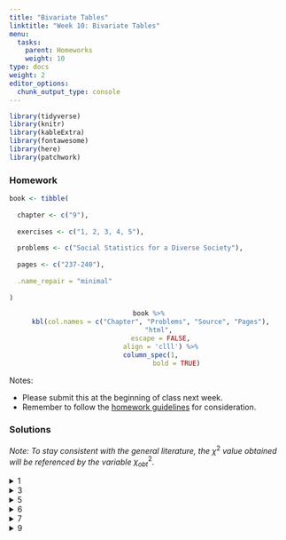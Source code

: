 ```yaml
---
title: "Bivariate Tables"
linktitle: "Week 10: Bivariate Tables"
menu:
  tasks:
    parent: Homeworks
    weight: 10
type: docs
weight: 2
editor_options: 
  chunk_output_type: console
---
```


```r
library(tidyverse)
library(knitr)
library(kableExtra)
library(fontawesome)
library(here)
library(patchwork)
```

<style>
span.boxed {
  border: 0px solid #FFFFFF;
  padding: 5px;
  color: #FFFFFF;
  background-color: #005b96;
  display: inline;
} 

table {
   margin-left: auto;
   margin-right: auto;
}

table thead th { border-bottom: 1px solid #ddd; 
}

th, td { padding: 5px; 
}

tr:nth-child(even) { background: #ffffff; 
}
</style>

### Homework
```r
book <- tibble(
  
  chapter <- c("9"),
  
  exercises <- c("1, 2, 3, 4, 5"),
  
  problems <- c("Social Statistics for a Diverse Society"),
  
  pages <- c("237-240"),
  
  .name_repair = "minimal"
  
)
```

<center>
```r
book %>%
  kbl(col.names = c("Chapter", "Problems", "Source", "Pages"), 
      "html", 
      escape = FALSE,
      align = 'clll') %>%
  column_spec(1, 
              bold = TRUE)
```
</center>

Notes: 

- Please submit this at the beginning of class next week.
- Remember to follow the [homework guidelines](/tasks/#homeworks) for consideration.

<!--
to the Submission Portal on [ecampus](https://ecampus.wvu.edu/){target="_blank"} by 11:59 PM next Wednesday.<br>
-->

### Solutions
<!--
*Posted after class day and time next week.*
-->

*Note: To stay consistent with the general literature, the* $\chi^2$ *value obtained will be referenced by the variable* $\chi^2_{obt}$.

<details><summary>1</summary>
<p>

a. <span class="boxed">The *independent variable* is sex</span> while <span class="boxed">the *dependent variable* is fear of walking alone at night</span>.
<div align="center">
<div style="width: 50%; margin:0 left;text-align: left;">
```r
walking1 <- tibble(
  
  Choice = c("Yes", 
             "No"),
  
  Male = c("2 (22%)", 
           "7 (78%)"),
  
  Female = c("8 (73%)", 
             "3 (27%)"),
) 

walking1 %>%
  kable(align = 'lcc',
        booktabs = TRUE, 
        linesep = "",
        escape = FALSE) %>%
  kable_styling(full_width = FALSE) 
```
</div>
</div>

b. Approximately $73$% of women are afraid to walk alone in their neighborhoods at night, whereas approximately $22$% of men said the same. This amounts to about a <span class="boxed">$51$% difference between women and men who are not afraid to walk alone at night</span>, indicating a strong relationship. It is important to keep in mind that our small sample size limits the generalizability of these results. 

c. There does not appear to be much of a relationship between homeownership and fear of walking alone at night. The majority in both homeownership categories ($54$% and $55$%) indicated that <span class="boxed">they were not afraid of walking alone at night in their neighborhood</span>. 
<div align="center">
<div style="width: 50%; margin:0 left;text-align: left;">
```r
walking2 <- tibble(
  
  Response = c("Yes", 
               "No"),
  
  Male = c("4 (44%)", 
           "5 (54%)"),
  
  Female = c("5 (45%)", 
             "6 (55%)"),
) 

walking2 %>%
  kable(align = 'lcc',
        booktabs = TRUE, 
        linesep = "",
        escape = FALSE) %>%
  kable_styling(full_width = FALSE) 
```
</div>
</div>
</p>
</details>

<details><summary>3</summary>
<p>
a. Based on the student’s argument, <span class="boxed">the *independent variable* is race</span> and <span class="boxed">the *dependent variable* is home ownership</span>.

b. We have $$\dfrac{539}{857} \approx 0.6289$$ or about <span class="boxed">$63$%</span>.

c. <span class="boxed">There appears to be a relationship between race and home ownership</span>. While $63$% of those surveyed report owning a home, far less Black respondents report such ($41.3$%) than White respondents ($67.7$%). Furthermore, $58.7$% of Black respondents rent as compared to $32.3$% of White respondents.  

</p>
</details>

<details><summary>5</summary>
<p>
<span class="boxed">There appears to be a relationship between race and the frequency of being drunk in the last 12 months</span>. The majority of students ($60$%) are likely to report not being drunk in the last 12 months. However, the percentage of students being drunk at least 3 or more times is highest for Whites ($28$%), followed by Hispanic ($16$%) and Black ($11$%) students.  
<div align="center">
<div style="width: 50%; margin:0 left;text-align: left;">
```r
drunk <- tibble(
  
  Frequency = c("None", 
                "1-2 times",
                "3-5 times",
                "> 6 times",
                "Total"),
  
  Black = c("359 (75%)", 
            "63 (13%)",
            "24 (5%)",
            "31 (6%)",
            "477 (99%)"),
  
  White = c("1081 (55%)", 
            "342 (17%)",
            "168 (8%)",
            "389 (20%)",
            "1980 (100%)"),
  
  Hispanic = c("480 (67%)", 
               "125 (17%)",
               "50 (7%)",
               "64 (9%)",
               "719 (100%)"),
  
  Total = c("1920 (60%)", 
            "530 (17%)",
            "242 (8%)",
            "484 (15%)",
            "3176 (100%)")
  
) 

drunk %>%
  kable(align = 'lccccc',
        booktabs = TRUE, 
        linesep = "",
        escape = FALSE) %>%
  kable_styling(full_width = FALSE) 
```
</div>
</div>

</p>
</details>

<details><summary>6</summary>
<p>
<span class="boxed">The death penalty is more likely in cases where the victim was female or White</span>. The percentage difference is greater between female versus male victims ($57.5 – 45.4 = 12.1$%) than White versus Black victims ($52.7 – 46.5 = 6.2$%). When considering the interactive effects of gender and race, death sentences are more likely in cases with White and Black female victims ($55$% or higher). Death sentences are least likely in cases with a Black male victim. 

a. We have $$\dfrac{703}{766}\approx 0.9177$$ or about <span class="boxed">$91.8$%</span>.

b. <span class="boxed">14</span>.

c. There are a total of $187+197=384$ individuals in this class. Of those, there are $4+19=23$ that feel discriminated against. So we have $$\dfrac{23}{384}\approx 0.0599$$ or about <span class="boxed">$5.99$%</span>.

d. <span class="boxed">There appears to be a relationship between age and feeling of age discrimination</span>. $8.2$% of all respondents felt discriminated against because of their age. However, those between 18 and 29 were more likely to feel discriminated against because of their age than any other age category represented in the cross-tabulation.
```r
discrimination <- tibble(
  
  Response = c("Yes", 
               "No",
               "Total"),
  
  "18-29" = c("26 (16%)", 
              "136 (84%)",
              "162 (100%)"),
  
  "30-39" = c("14 (6%)", 
              "206 (94%)",
              "220 (100%)"),
  
  "40-49" = c("4 (2%)", 
              "183 (98%)",
              "187 (100%)"),
  
  "50-59" = c("19 (10%)", 
              "178 (90%)",
              "197 (100%)"),
  
  "Total" = c("63 (8%)", 
              "703 (92%)",
              "766 (100%)"),
  
) 

discrimination %>%
  kable(align = 'lccccc',
        booktabs = TRUE, 
        linesep = "",
        escape = FALSE) %>%
  kable_styling(full_width = FALSE) 
```
</p>
</details>

<details><summary>7</summary>
<p>
a. <span class="boxed">The *dependent variable* is housework disagreement</span>.
b. <span class="boxed">$n = 7144$</span> is the total sample size.
c. We have $$\dfrac{3953}{7144} \approx 0.5533$$ or about <span class="boxed">$55.33$%</span>.
d. <span class="boxed">There is a relationship between perceived unfairness of housework divisions and housework disagreement for women</span>. $33.68$% of women reported never having housework disagreement. However, women who felt housework divisions were fair to women ($43.65$%) were more likely to report never having disagreement over housework than women who felt housework divisions were unfair to women ($25.62$%).

</p>
</details>

<details><summary>9</summary>
<p>
Yes, <span class="boxed">there is a relationship between political party affiliation and attitudes toward the Affordable Care Act</span>. The majority of physicians who reported being Republican or Other party were strongly against or against ACA. The largest reporting percentage was among $31.08$% + $52.99$% $=$ $84.07$% Republicans. Only $11.20$% + $36$% $=$ $47.2$% of Democrats were strongly against or against the act. 
</p>
</details>
